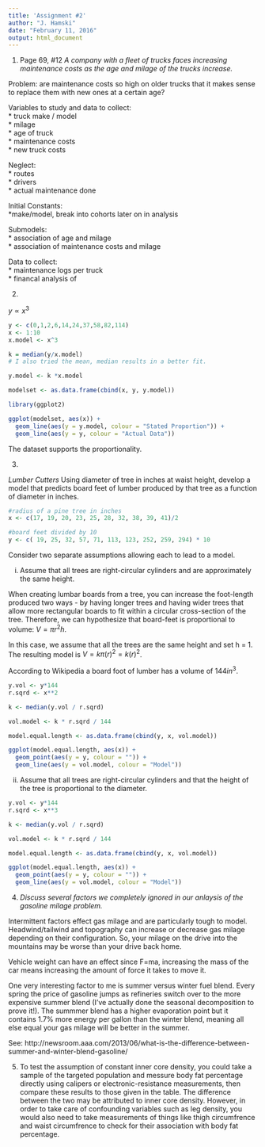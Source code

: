 ```yaml
---
title: 'Assignment #2'
author: "J. Hamski"
date: "February 11, 2016"
output: html_document
---
```


1. Page 69, #12
*A company with a fleet of trucks faces increasing maintenance costs as the age and milage of the trucks increase.*

Problem: are maintenance costs so high on older trucks that it makes sense to replace them with new ones at a certain age?

Variables to study and data to collect:  
* truck make / model  
* milage  
* age of truck  
* maintenance costs  
* new truck costs  

Neglect:  
* routes  
* drivers   
* actual maintenance done    

Initial Constants:  
*make/model, break into cohorts later on in analysis   
  
Submodels:  
* association of age and milage  
* association of maintenance costs and milage   

  
Data to collect:  
* maintenance logs per truck  
* financal analysis of     


2.

$y \propto x^3$

```r
y <- c(0,1,2,6,14,24,37,58,82,114)
x <- 1:10
x.model <- x^3

k = median(y/x.model)
# I also tried the mean, median results in a better fit. 

y.model <- k *x.model 

modelset <- as.data.frame(cbind(x, y, y.model))

library(ggplot2)

ggplot(modelset, aes(x)) + 
  geom_line(aes(y = y.model, colour = "Stated Proportion")) + 
  geom_line(aes(y = y, colour = "Actual Data"))
```

The dataset supports the proportionality. 

3.

*Lumber Cutters* Using diameter of tree in inches at waist height, develop a model that predicts board feet of lumber produced by that tree as a function of diameter in inches. 

```r
#radius of a pine tree in inches
x <- c(17, 19, 20, 23, 25, 28, 32, 38, 39, 41)/2

#board feet divided by 10
y <- c( 19, 25, 32, 57, 71, 113, 123, 252, 259, 294) * 10
```

Consider two separate assumptions allowing each to lead to a model. 

i. Assume that all trees are right-circular cylinders and are approximately the same height. 

When creating lumbar boards from a tree, you can increase the foot-length produced two ways - by having longer trees and having wider trees that allow more rectangular boards to fit within a circular cross-section of the tree. Therefore, we can hypothesize that board-feet is proportional to volume: $V = \pi r^2 h$.  

In this case, we assume that all the trees are the same height and set h = 1. The resulting model is $V = k\pi(r)^2 = k(r)^2$.

According to Wikipedia a board foot of lumber has a volume of $144 in^3$.

```r
y.vol <- y*144
r.sqrd <- x**2

k <- median(y.vol / r.sqrd)

vol.model <- k * r.sqrd / 144

model.equal.length <- as.data.frame(cbind(y, x, vol.model))

ggplot(model.equal.length, aes(x)) + 
  geom_point(aes(y = y, colour = "")) + 
  geom_line(aes(y = vol.model, colour = "Model"))
```


ii. Assume that all trees are right-circular cylinders and that the height of the tree is proportional to the diameter. 

```r
y.vol <- y*144
r.sqrd <- x**3

k <- median(y.vol / r.sqrd)

vol.model <- k * r.sqrd / 144

model.equal.length <- as.data.frame(cbind(y, x, vol.model))

ggplot(model.equal.length, aes(x)) + 
  geom_point(aes(y = y, colour = "")) + 
  geom_line(aes(y = vol.model, colour = "Model"))
```

4.
*Discuss several factors we completely ignored in our anlaysis of the gasoline milage problem.*

Intermittent factors effect gas milage and are particularly tough to model. Headwind/tailwind and topography can increase or decrease gas milage depending on their configuration. So, your milage on the drive into the mountains may be worse than your drive back home. 

Vehicle weight can have an effect since F=ma, increasing the mass of the car means increasing the amount of force it takes to move it. 

One very interesting factor to me is summer versus winter fuel blend. Every spring the price of gasoline jumps as refineries switch over to the more expensive summer blend (I've actually done the seasonal decomposition to prove it!). The summmer blend has a higher evaporation point but it contains 1.7% more energy per gallon than the winter blend, meaning all else equal your gas milage will be better in the summer.  

See:
http://newsroom.aaa.com/2013/06/what-is-the-difference-between-summer-and-winter-blend-gasoline/

5. 
To test the assumption of constant inner core density, you could take a sample of the targeted population and messure body fat percentage directly using calipers or electronic-resistance measurements, then compare these results to those given in the table. The difference between the two may be attributed to inner core density. However, in order to take care of confounding variables such as leg density, you would also need to take measurements of things like thigh circumfrence and waist circumfrence to check for their association with body fat percentage. 

